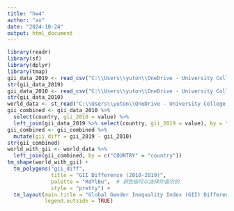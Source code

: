 ```yaml
---
title: "hw4"
author: "ax"
date: "2024-10-24"
output: html_document
---
```


```r
library(readr)
library(sf)
library(dplyr)
library(tmap)
gii_data_2019 <- read_csv("C:\\Users\\yuton\\OneDrive - University College London\\桌面\\GIS\\hw4\\hdr-data2019.csv")
str(gii_data_2019)
gii_data_2010 <- read_csv("C:\\Users\\yuton\\OneDrive - University College London\\桌面\\GIS\\hw4\\hdr-data 2010.csv")
str(gii_data_2010)
world_data <- st_read("C:\\Users\\yuton\\OneDrive - University College London\\桌面\\GIS\\hw4\\World_Countries_(Generalized)_9029012925078512962.geojson")
gii_combined <- gii_data_2010 %>%
  select(country, gii_2010 = value) %>%
  left_join(gii_data_2019 %>% select(country, gii_2019 = value), by = "country")  
gii_combined <- gii_combined %>%
  mutate(gii_diff = gii_2019 - gii_2010)
str(gii_combined)
world_with_gii <- world_data %>%
  left_join(gii_combined, by = c("COUNTRY" = "country"))
tm_shape(world_with_gii) + 
  tm_polygons("gii_diff", 
              title = "GII Difference (2010-2019)", 
              palette = "RdYlBu",  # 调色板可以选择你喜欢的
              style = "pretty") + 
  tm_layout(main.title = "Global Gender Inequality Index (GII) Difference",
            legend.outside = TRUE)
```

